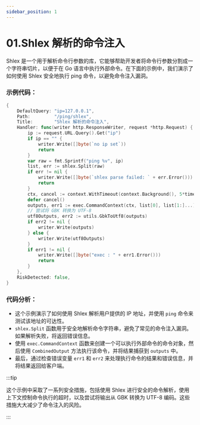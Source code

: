 ```yaml
---
sidebar_position: 1
---
```


# 01.Shlex 解析的命令注入

Shlex 是一个用于解析命令行参数的库，它能够帮助开发者将命令行参数分割成一个字符串切片，以便于在 Go 语言中执行外部命令。在下面的示例中，我们演示了如何使用 Shlex 安全地执行 ping 命令，以避免命令注入漏洞。

### 示例代码：

```Go
{
    DefaultQuery: "ip=127.0.0.1",
    Path:         "/ping/shlex",
    Title:        "Shlex 解析的命令注入",
    Handler: func(writer http.ResponseWriter, request *http.Request) {
        ip := request.URL.Query().Get("ip")
        if ip == "" {
            writer.Write([]byte(`no ip set`))
            return
        }
        var raw = fmt.Sprintf("ping %v", ip)
        list, err := shlex.Split(raw)
        if err != nil {
            writer.Write([]byte(`shlex parse failed: ` + err.Error()))
            return
        }
        ctx, cancel := context.WithTimeout(context.Background(), 5*time.Second)
        defer cancel()
        outputs, err1 := exec.CommandContext(ctx, list[0], list[1:]...).CombinedOutput()
        // 尝试将 GBK 转换为 UTF-8
        utf8Outputs, err2 := utils.GbkToUtf8(outputs)
        if err2 != nil {
            writer.Write(outputs)
        } else {
            writer.Write(utf8Outputs)
        }
        if err1 != nil {
            writer.Write([]byte("exec : " + err1.Error()))
            return
        }
    },
    RiskDetected: false,
}
```

### 代码分析：

- 这个示例演示了如何使用 Shlex 解析用户提供的 IP 地址，并使用 `ping` 命令来测试该地址的可达性。
- `shlex.Split` 函数用于安全地解析命令字符串，避免了常见的命令注入漏洞。如果解析失败，将返回错误信息。
- 使用 `exec.CommandContext` 函数来创建一个可以执行外部命令的命令对象，然后使用 `CombinedOutput` 方法执行该命令，并将结果捕获到 `outputs` 中。
- 最后，通过检查错误变量 `err1` 和 `err2` 来处理执行命令的结果和错误信息，并将结果返回给客户端。

:::tip

这个示例中采取了一系列安全措施，包括使用 Shlex 进行安全的命令解析，使用上下文控制命令执行的超时，以及尝试将输出从 GBK 转换为 UTF-8 编码。这些措施大大减少了命令注入的风险。

:::

